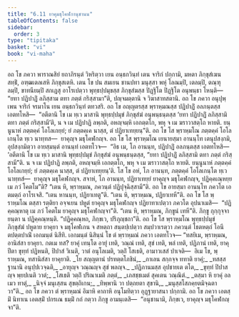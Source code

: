 ```yaml
---
title: "6.11 ยาคุมธุโคฬกานุชานน"
tableOfContents: false
sidebar:
  order: 3
type: "tipitaka"
basket: "vi"
book: "vi-maha"
---
```



<DynamicBreadcrumb />

<Division number="282" book="vi-maha">

<Paragraph number="1278" book="vi-maha">
อถ โข ภควา พาราณสิยํ ยถาภิรนฺตํ วิหริตฺวา เยน อนฺธกวินฺทํ เตน จาริกํ ปกฺกามิ, มหตา ภิกฺขุสํเฆน สทฺธิํ, อฑฺฒเตลเสหิ ภิกฺขุสเตหิ. เตน โข ปน สมเยน ชานปทา มนุสฺสา พหุํ โลณมฺปิ, เตลมฺปิ, ตณฺฑุลมฺปิ, ขาทนียมฺปิ สกเฏสุ อาโรเปตฺวา พุทฺธปฺปมุขสฺส ภิกฺขุสํฆสฺส ปิฏฺฐิโต ปิฏฺฐิโต อนุพนฺธา โหนฺติ—  “ยทา ปฏิปาฏิํ ลภิสฺสาม ตทา ภตฺตํ กริสฺสามา”ติ, ปญฺจมตฺตานิ จ วิฆาสาทสตานิ.
</Paragraph>

<Paragraph number="1279" book="vi-maha">
อถ โข ภควา อนุปุพฺเพน จาริกํ จรมาโน เยน อนฺธกวินฺทํ ตทวสริ. อถ โข อญฺญตรสฺส พฺราหฺมณสฺส ปฏิปาฏิํ อลภนฺตสฺส เอตทโหสิ—  “อตีตานิ โข เม ทฺเว มาสานิ พุทฺธปฺปมุขํ ภิกฺขุสํฆํ อนุพนฺธนฺตสฺส ‘ยทา ปฏิปาฏิํ ลภิสฺสามิ ตทา ภตฺตํ กริสฺสามี’ติ, น จ เม ปฏิปาฏิ ลพฺภติ, อหญฺจมฺหิ เอกตฺตโก, พหุ จ เม ฆราวาสตฺโถ หายติ. ยนฺนูนาหํ ภตฺตคฺคํ โอโลเกยฺยํ; ยํ ภตฺตคฺเค นาสฺส, ตํ ปฏิยาเทยฺยนฺ”ติ. อถ โข โส พฺราหฺมโณ ภตฺตคฺคํ โอโลเกนฺโต ทฺเว นาทฺทส—  ยาคุญฺจ มธุโคฬกญฺจ. อถ โข โส พฺราหฺมโณ เยนายสฺมา อานนฺโท เตนุปสงฺกมิ, อุปสงฺกมิตฺวา อายสฺมนฺตํ อานนฺทํ เอตทโวจ—  “อิธ เม, โภ อานนฺท, ปฏิปาฏิํ อลภนฺตสฺส เอตทโหสิ—  ‘อตีตานิ โข เม ทฺเว มาสานิ พุทฺธปฺปมุขํ ภิกฺขุสํฆํ อนุพนฺธนฺตสฺส, “ยทา ปฏิปาฏิํ ลภิสฺสามิ ตทา ภตฺตํ กริสฺสามี”ติ. น จ เม ปฏิปาฏิ ลพฺภติ, อหญฺจมฺหิ เอกตฺตโก, พหุ จ เม ฆราวาสตฺโถ หายติ. ยนฺนูนาหํ ภตฺตคฺคํ โอโลเกยฺยํ; ยํ ภตฺตคฺเค นาสฺส, ตํ ปฏิยาเทยฺยนฺ’ติ. โส โข อหํ, โภ อานนฺท, ภตฺตคฺคํ โอโลเกนฺโต ทฺเว นาทฺทสํ—  ยาคุญฺจ มธุโคฬกญฺจ. สจาหํ, โภ อานนฺท, ปฏิยาเทยฺยํ ยาคุญฺจ มธุโคฬกญฺจ, ปฏิคฺคเณฺหยฺย เม ภวํ โคตโม”ติ? “เตน หิ, พฺราหฺมณ, ภควนฺตํ ปฏิปุจฺฉิสฺสามี”ติ. อถ โข อายสฺมา อานนฺโท ภควโต เอตมตฺถํ อาโรเจสิ. “เตน หานนฺท, ปฏิยาเทตู”ติ. “เตน หิ, พฺราหฺมณ, ปฏิยาเทหี”ติ.
</Paragraph>

<Paragraph number="1280" book="vi-maha">
อถ โข โส พฺราหฺมโณ ตสฺสา รตฺติยา อจฺจเยน ปหูตํ ยาคุญฺจ มธุโคฬกญฺจ ปฏิยาทาเปตฺวา ภควโต อุปนาเมสิ—  “ปฏิคฺคณฺหาตุ เม ภวํ โคตโม ยาคุญฺจ มธุโคฬกญฺจา”ติ. “เตน หิ, พฺราหฺมณ, ภิกฺขูนํ เทหี”ติ. ภิกฺขู กุกฺกุจฺจายนฺตา น ปฏิคฺคณฺหนฺติ. “ปฏิคฺคณฺหถ, ภิกฺขเว, ปริภุญฺชถา”ติ. อถ โข โส พฺราหฺมโณ พุทฺธปฺปมุขํ ภิกฺขุสํฆํ ปหูตาย ยาคุยา จ มธุโคฬเกน จ สหตฺถา สนฺตปฺเปตฺวา สมฺปวาเรตฺวา ภควนฺตํ โธตหตฺถํ โอนีตปตฺตปาณิํ เอกมนฺตํ นิสีทิ. เอกมนฺตํ นิสินฺนํ โข ตํ พฺราหฺมณํ ภควา เอตทโวจ—
</Paragraph>

<Paragraph number="1281" book="vi-maha">
“ทสยิเม, พฺราหฺมณ, อานิสํสา ยาคุยา. กตเม ทส? ยาคุํ เทนฺโต อายุํ เทติ, วณฺณํ เทติ, สุขํ เทติ, พลํ เทติ, ปฏิภานํ เทติ, ยาคุ ปีตา ขุทฺทํ ปฏิหนติ, ปิปาสํ วิเนติ, วาตํ อนุโลเมติ, วตฺถิํ โสเธติ, อามาวเสสํ ปาเจติ—  อิเม โข, พฺราหฺมณ, ทสานิสํสา ยาคุยาติ.
</Paragraph>

<Paragraph number="1282" type="verses" book="vi-maha">
_โย สญฺญตานํ ปรทตฺตโภชินํ,_  
_กาเลน สกฺกจฺจ ททาติ ยาคุํ;_  
_ทสสฺส ฐานานิ อนุปฺปเวจฺฉติ,_  
_อายุญฺจ วณฺณญฺจ สุขํ พลญฺจ._  

</Paragraph>

<Paragraph number="1283" type="verses" book="vi-maha">
_ปฏิภานมสฺส อุปชายเต ตโต,_  
_ขุทฺทํ ปิปาสญฺจ พฺยปเนติ วาตํ;_  
_โสเธติ วตฺถิํ ปริณาเมติ ภตฺตํ,_  
_เภสชฺชเมตํ สุคเตน วณฺณิตํ._  

</Paragraph>

<Paragraph number="1284" type="verses" book="vi-maha">
_ตสฺมา หิ ยาคุํ อลเมว ทาตุํ,_  
_นิจฺจํ มนุเสฺสน สุขตฺถิเกน;_  
_ทิพฺพานิ วา ปตฺถยตา สุขานิ,_  
_มนุสฺสโสภคฺยตมิจฺฉตา วา”ติ._  

</Paragraph>

<Paragraph number="1285" book="vi-maha">
อถ โข ภควา ตํ พฺราหฺมณํ อิมาหิ คาถาหิ อนุโมทิตฺวา อุฏฺฐายาสนา ปกฺกามิ. อถ โข ภควา เอตสฺมิํ นิทาเน เอตสฺมิํ ปกรเณ ธมฺมิํ กถํ กตฺวา ภิกฺขู อามนฺเตสิ—  “อนุชานามิ, ภิกฺขเว, ยาคุญฺจ มธุโคฬกญฺจา”ติ.
</Paragraph>
</Division>